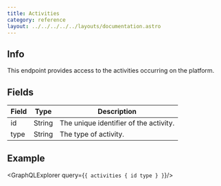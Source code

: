 ```yaml
---
title: Activities
category: reference
layout: ../../../../../layouts/documentation.astro
---
```



## Info
This endpoint provides access to the activities occurring on the platform.

## Fields

<table>
    <thead>
    <tr>
        <th>Field</th>
        <th>Type</th>
        <th>Description</th>
    </tr>
    </thead>
    <tbody>
    <tr>
        <td>id</td>
        <td>String</td>
        <td>The unique identifier of the activity.</td>
    </tr>
    <tr>
        <td>type</td>
        <td>String</td>
        <td>The type of activity.</td>
    </tr>
    </tbody>
</table>

## Example
<GraphQLExplorer query={`{
    activities {
        id
        type
    }
}`}/>
